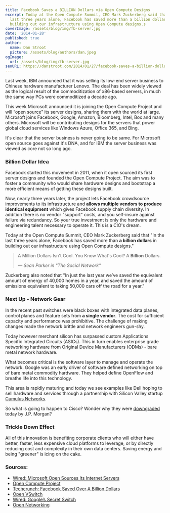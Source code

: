 ```yaml
---
title: Facebook Saves a BILLION Dollars via Open Compute Designs
excerpt: Today at the Open Compute Summit, CEO Mark Zuckerberg said that "In the
  last three years alone, Facebook has saved more than a billion dollars in
  building out our infrastructure using Open Compute designs.s
coverImage: /assets/blog/img/fb-server.jpg
date: '2014-01-28'
published: true
author:
  name: Dan Stroot
  picture: /assets/blog/authors/dan.jpeg
ogImage:
  url: /assets/blog/img/fb-server.jpg
seoURL: https://danstroot.com/2014/01/27/facebook-saves-a-billion-dollars-via-open-compute-designs/
---
```


Last week, IBM announced that it was selling its low-end server business to Chinese hardware manufacturer Lenovo. The deal has been widely viewed as the logical result of the commoditization of x86-based servers, in much the same way PCs were commoditized a decade ago.

This week Microsoft announced it is joining the Open Compute Project and will “open source” its server designs, sharing them with the world at large. Microsoft joins Facebook, Google, Amazon, Bloomberg, Intel, Box and many others. Microsoft will be contributing designs for the servers that power global cloud services like Windows Azure, Office 365, and Bing.

It's clear that the server business is never going to be same. For Microsoft open source goes against it's DNA, and for IBM the server business was viewed as core not so long ago.

### Billion Dollar Idea

Facebook started this movement in 2011, when it open sourced its first server designs and founded the Open Compute Project. The aim was to foster a community who would share hardware designs and bootstrap a more efficient means of getting these designs built.

Now, nearly three years later, the project lets Facebook crowdsource improvements to its infrastructure and **allows multiple vendors to produce identical equipment** which gives Facebook supply chain diversity. In addition there is no vendor "support" costs, and you self-insure against failure via redundancy. So your true investment is only the hardware and engineering talent necessary to operate it. This is a CIO's dream.

Today at the Open Compute Summit, CEO Mark Zuckerberg said that "In the last three years alone, Facebook has saved more than **a billion dollars** in building out our infrastructure using Open Compute designs."

> A Million Dollars Isn't Cool. You Know What's Cool? A **Billion** Dollars.
>
> <cite>&mdash; Sean Parker in "The Social Network"</cite>

Zuckerberg also noted that "In just the last year we’ve saved the equivalent amount of energy of 40,000 homes in a year, and saved the amount of emissions equivalent to taking 50,000 cars off the road for a year."

### Next Up - Network Gear

In the recent past switches were black boxes with integrated data planes, control planes and feature sets from **a single vendor**. The cost for sufficient capacity and performance was prohibitive. The challenge of making changes made the network brittle and network engineers gun-shy.

Today however merchant silicon has surpassed custom Applications Specific Integrated Circuits (ASICs). This in turn enables enterprise grade networking hardware from Original Device Manufacturers (ODMs) - bare metal network hardware.

What becomes critical is the software layer to manage and operate the network. Google was an early driver of software defined networking on top of bare metal commodity hardware. They helped define OpenFlow and breathe life into this technology.

This area is rapidly maturing and today we see examples like Dell hoping to sell hardware and services through a partnership with Silicon Valley startup [Cumulus Networks](http://cumulusnetworks.com/).

So what is going to happen to Cisco? Wonder why they were [downgraded](http://www.valuewalk.com/2014/01/cisco-systems-inc-csco-downgraded-by-jpmorgan/) today by J.P. Morgan?

### Trickle Down Effect

All of this innovation is benefiting corporate clients who will either have better, faster, less expensive cloud platforms to leverage, or by directly reducing cost and complexity in their own data centers. Saving energy and being "greener" is icing on the cake.

### Sources:

- [Wired: Microsoft Open Sources Its Internet Servers](http://www.wired.com/wiredenterprise/2014/01/microsoft-open-compute-servers/)
- [Open Compute Project](http://www.opencompute.org/)
- [Techcrunch: Facebook Saved Over A Billion Dollars](http://techcrunch.com/2014/01/28/facebook-open-compute/)
- [Open VSwitch](http://openvswitch.org/)
- [Wired: Google’s Secret Switch](http://www.wired.com/wiredenterprise/2012/04/going-with-the-flow-google/)
- [Open Networking](https://www.opennetworking.org/)
